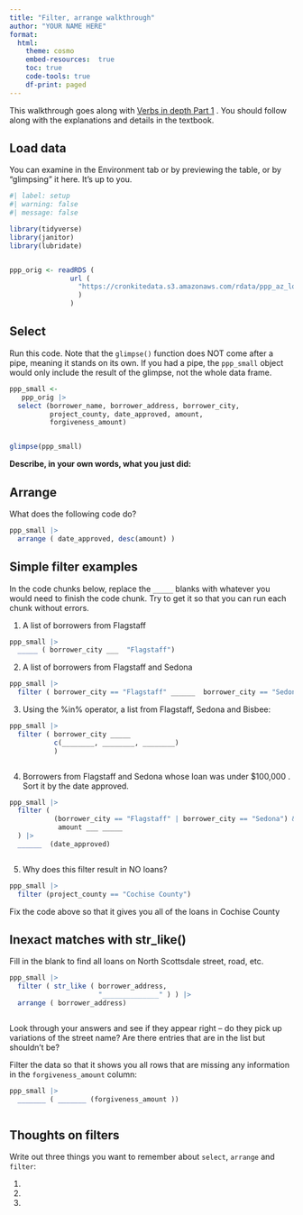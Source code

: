 ```yaml
---
title: "Filter, arrange walkthrough"
author: "YOUR NAME HERE"
format: 
  html: 
    theme: cosmo
    embed-resources:  true
    toc: true
    code-tools: true
    df-print: paged
---
```


This walkthrough goes along with [Verbs in depth Part 1](https://cronkitedata.github.io/djtextbook/r-verb-filter.html) . You should follow along with the explanations and details in the textbook.

## Load data

You can examine in the Environment tab or by previewing the table, or by "glimpsing" it here. It's up to you.

```r
#| label: setup
#| warning: false
#| message: false

library(tidyverse)
library(janitor)
library(lubridate)



```

```r

ppp_orig <- readRDS ( 
               url ( 
                 "https://cronkitedata.s3.amazonaws.com/rdata/ppp_az_loans.RDS"
                 )
               )


```

## Select

Run this code. Note that the `glimpse()` function does NOT come after a pipe, meaning it stands on its own. If you had a pipe, the `ppp_small` object would only include the result of the glimpse, not the whole data frame.

```r

ppp_small <- 
   ppp_orig |> 
  select (borrower_name, borrower_address, borrower_city,
          project_county, date_approved, amount, 
          forgiveness_amount)


glimpse(ppp_small)

```

**Describe, in your own words, what you just did:**

## Arrange

What does the following code do?

```r

ppp_small |>
  arrange ( date_approved, desc(amount) )


```

## Simple filter examples

In the code chunks below, replace the `_____` blanks with whatever you would need to finish the code chunk. Try to get it so that you can run each chunk without errors.

1.  A list of borrowers from Flagstaff

```r

ppp_small |> 
  _____ ( borrower_city ___  "Flagstaff") 

```

2.  A list of borrowers from Flagstaff and Sedona

```r

ppp_small |> 
  filter ( borrower_city == "Flagstaff" ______  borrower_city == "Sedona") 

```

3.  Using the %in% operator, a list from Flagstaff, Sedona and Bisbee:

```r

ppp_small |> 
  filter ( borrower_city _____  
           c(________, ________, ________)
           )



```

4.  Borrowers from Flagstaff and Sedona whose loan was under \$100,000 . Sort it by the date approved.

```r

ppp_small |>
  filter ( 
           (borrower_city == "Flagstaff" | borrower_city == "Sedona") & 
            amount ___ _____ 
  ) |>
  ______  (date_approved)



```

5.  Why does this filter result in NO loans?

```r

ppp_small |> 
  filter (project_county == "Cochise County")


```

Fix the code above so that it gives you all of the loans in Cochise County

## Inexact matches with str_like()

Fill in the blank to find all loans on North Scottsdale street, road, etc.

```r

ppp_small |> 
  filter ( str_like ( borrower_address, 
                      "______________" ) ) |> 
  arrange ( borrower_address)



```

Look through your answers and see if they appear right -- do they pick up variations of the street name? Are there entries that are in the list but shouldn't be?

Filter the data so that it shows you all rows that are missing any information in the `forgiveness_amount` column:

```r

ppp_small |>
  _______ ( _______ (forgiveness_amount ))



```

## Thoughts on filters

Write out three things you want to remember about `select`, `arrange` and `filter`:

1.  

2.  

3.  

